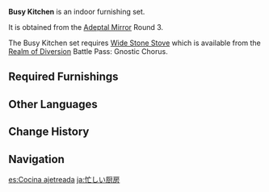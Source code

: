 {{Furnishing Infobox
|id             = 350008
|image          = Furnishing Set Busy Kitchen Display.png
|category       = Indoor Set
|subcategory    = Set
|quality        = 4
|adeptal_energy = 200
|load           = 1,271
|description    = The towering shelves are stocked with ingredients and the large and small stoves are both in full flame. A skilled chef would be able to use such a kitchen to cook a feast fit for a hundred stomachs.
|blueprint      = Adeptal Mirror
|adeptal mirror = 3
}}
'''Busy Kitchen''' is an indoor furnishing set.

It is obtained from the [[Adeptal Mirror]] Round 3.

The Busy Kitchen set requires [[Wide Stone Stove]] which is available from the [[Battle Pass/Realm of Diversion|Realm of Diversion]] Battle Pass: Gnostic Chorus.

==Required Furnishings==
{{Recipe
|type = Furnishing Set
|Portable Stove = 1
|Pine Dining Chair = 1
|Fragrant Cedar Vegetable Rack = 1
|Wide Stone Stove = 1
|sort = Portable Stove;Pine Dining Chair;Fragrant Cedar Vegetable Rack;Wide Stone Stove
|yield = 0
}}

==Other Languages==
{{Other Languages
|en      = Busy Kitchen
|zhs     = 忙碌的厨房
|zhs_rm  = Mánglù de Chúfáng
|zht     = 忙碌的廚房
|zht_rm  = Mánglù de Chúfáng
|zh_tl   = Busy Kitchen
|ja      = 忙しい厨房
|ja_rm   = Isogashii Chuubou
|ja_tl   = Busy Kitchen
|ko      = 분주한 주방
|ko_rm   = Bunjuhan Jubang
|ko_tl   = Busy Kitchen
|es      = Cocina ajetreada
|es_tl   = Busy Kitchen
|fr      = Cuisine débordante d'activité
|fr_tl   = Kitchen Bustling with Activity
|ru      = Загруженная кухня
|ru_tl   = Busy Kitchen
|th      = ห้องครัวที่ยุ่งเหยิง
|th_rm   = 
|th_tl   = 
|vi      = Phòng Bếp Bận Rộn
|vi_tl   = 
|de      = Geschäftige Küche
|de_tl   = Busy Kitchen
|id      = Dapur Sibuk
|id_tl   = Busy Kitchen
|pt      = Cozinha Barulhenta
|pt_tl   = Noisy Kitchen
|tr      = Hareketli Mutfak
|tr_tl   = 
|it      = Cucina movimentata
|it_tl   = 
}}

==Change History==
{{Change History|1.5}}

==Navigation==
{{Furnishing Navbox/Sets|type=regular}}

[[es:Cocina ajetreada]]
[[ja:忙しい厨房]]